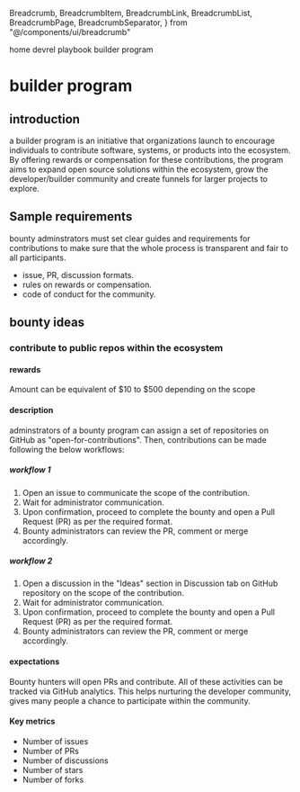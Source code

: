  Breadcrumb,
  BreadcrumbItem,
  BreadcrumbLink,
  BreadcrumbList,
  BreadcrumbPage,
  BreadcrumbSeparator,
} from "@/components/ui/breadcrumb"

<Breadcrumb>
  <BreadcrumbList>
    <BreadcrumbItem>
      <BreadcrumbLink href="/">home</BreadcrumbLink>
    </BreadcrumbItem>
    <BreadcrumbSeparator />
    <BreadcrumbItem>
      <BreadcrumbLink href="/devrel-playbook">devrel playbook</BreadcrumbLink>
    </BreadcrumbItem>
    <BreadcrumbSeparator />
    <BreadcrumbItem>
      <BreadcrumbPage>builder program</BreadcrumbPage>
    </BreadcrumbItem>
  </BreadcrumbList>
</Breadcrumb>

# builder program

## introduction
a builder program is an initiative that organizations launch to encourage individuals to contribute software, systems, or products into the ecosystem. By offering rewards or compensation for these contributions, the program aims to expand open source solutions within the ecosystem, grow the developer/builder community and create funnels for larger projects to explore.

## Sample requirements
bounty adminstrators must set clear guides and requirements for contributions to make sure that the whole process is transparent and fair to all participants.
- issue, PR, discussion formats.
- rules on rewards or compensation.
- code of conduct for the community.

## bounty ideas
### contribute to public repos within the ecosystem
#### rewards
Amount can be equivalent of $10 to $500 depending on the scope

#### description
adminstrators of a bounty program can assign a set of repositories on GitHub as "open-for-contributions". Then, contributions can be made following the below workflows:

##### workflow 1
1. Open an issue to communicate the scope of the contribution.
2. Wait for administrator communication.
3. Upon confirmation, proceed to complete the bounty and open a Pull Request (PR) as per the required format.
4. Bounty administrators can review the PR, comment or merge accordingly.

##### workflow 2
1. Open a discussion in the "Ideas" section in Discussion tab on GitHub repository on the scope of the contribution.
2. Wait for administrator communication.
3. Upon confirmation, proceed to complete the bounty and open a Pull Request (PR) as per the required format.
4. Bounty administrators can review the PR, comment or merge accordingly.

#### expectations
Bounty hunters will open PRs and contribute. All of these activities can be tracked via GitHub analytics. This helps nurturing the developer community, gives many people a chance to participate within the community.

#### Key metrics
- Number of issues
- Number of PRs
- Number of discussions
- Number of stars
- Number of forks